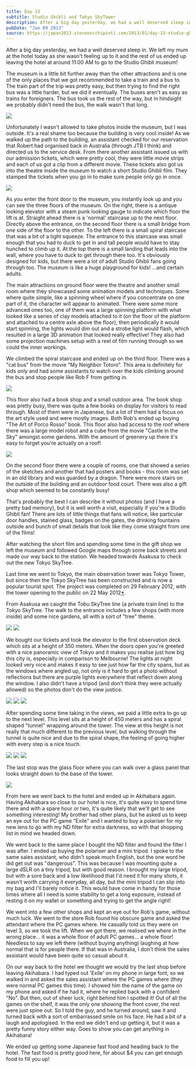 ```yaml
---
title: Day 13
subtitle: Studio Ghibli and Tokyo SkyTower
description: After a big day yesterday, we had a well deserved sleep in. We left my mum at the hotel today as she wasn't feeling up to it and the rest o...
pubDate: "Jan 09 2013"
source: https://japan2013.stevenocchipinti.com/2013/01/day-13-studio-ghibli-and-tokyo-skytower.html
---
```



After a big day yesterday, we had a well deserved sleep in. We left my mum at the hotel today as she wasn't feeling up to it and the rest of us ended up leaving the hotel at around 11:00 AM to go to the Studio Ghibli museum!

The museum is a little bit further away than the other attractions and is one of the only places that we got recommended to take a train and a bus to. The train part of the trip was pretty easy, but then trying to find the right bus was a little harder, but we did it eventually. The buses aren't as easy as trains for foreigners. The bus took us the rest of the way, but in hindsight we probably didn't need the bus, the walk wasn't that long.

<Img originalAspectRatio src="2012-japan/r14zclscedipf4kgwgc1.jpg" />

Unfortunately I wasn't allowed to take photos inside the museum, but I was outside. It's a real shame too because the building is very cool inside! As we walked up the path to the building, an assistant checked for our reservation that Robert had organised back in Australia (through JTB I think) and directed us to the service desk. From there another assistant issued us with our admission tickets, which were pretty cool, they were little movie strips and each of us got a clip from a different movie. These tickets also got us into the theatre inside the museum to watch a short Studio Ghibli film. They stamped the tickets when you go in to make sure people only go in once.

<Img originalAspectRatio src="2012-japan/fiuc4wznfskhp1whand4.jpg" />

As you enter the front door to the museum, you instantly look up and you can see the three floors of the museum. On the right, there is a antique looking elevator with a steam punk looking gauge to indicate which floor the lift is at. Straight ahead there is a 'normal' staircase up to the next floor. Directly above the entrance, on the second floor there is a small bridge from one side of the floor to the other. To the left there is a small spiral staircase that was a bit of a tight squeeze. The entrance to this staircase was small enough that you had to duck to get in and tall people would have to stay hunched to climb up it. At the top there is a small landing that leads into the wall, where you have to duck to get through there too. It's obviously designed for kids, but there were a lot of adult Studio Ghibli fans going through too. The museum is like a huge playground for kids! ...and certain adults.

The main attractions on ground floor were the theatre and another small room where they showcased some animation models and techniques. Some where quite simple, like a spinning wheel where if you concentrate on one part of it, the character will appear to animated. There were some more advanced ones too, one of them was a large spinning platform with what looked like a series of clay models attached to it (on the floor of the platform and attached to a centre axle above the floor), then periodically it would start spinning, the lights would dim out and a strobe light would flash, which resulted in a large 3D animation that looked really effective! They also had some projection machines setup with a reel of film running through so we could the inner workings.

We climbed the spiral staircase and ended up on the third floor. There was a "cat bus" from the movie "My Neighbor Totoro". This area is definitely for kids only and had some assistants to watch over the kids climbing around the bus and stop people like Rob F from getting in.

<Img originalAspectRatio src="2012-japan/wmfxgpvtso5ogfhuejuh.jpg" />

This floor also had a book shop and a small outdoor area. The book shop was pretty busy, there was quite a few books on display for visitors to read through. Most of them were in Japanese, but a lot of them had a focus on the art style used and were mostly images. Both Rob's ended up buying "The Art of Porco Rosso" book. This floor also had access to the roof where there was a large model robot and a cube from the movie "Castle in the Sky" amongst some gardens. With the amount of greenery up there it's easy to forget you're actually on a roof!

<Img originalAspectRatio src="2012-japan/mvejwtpjaw1akq3iakl8.jpg" />

On the second floor there were a couple of rooms, one that showed a series of the sketches and another that had posters and books - this room was set in an old library and was guarded by a dragon. There were more stairs on the outside of the building and an outdoor food court. There was also a gift shop which seemed to be constantly busy!

That's probably the best I can describe it without photos (and I have a pretty bad memory), but it is well worth a visit, especially if you're a Studio Ghibli fan! There are lots of little things that fans will notice, like particular door handles, stained glass, badges on the gates, the drinking fountains outside and bunch of small details that look like they come straight from one of the films!

After watching the short film and spending some time in the gift shop we left the museum and followed Google maps through some back streets and made our way back to the station. We headed towards Asakusa to check out the new Tokyo SkyTree.

Last time we went to Tokyo, the main observation tower was Tokyo Tower, but since then the Tokyo SkyTree has been constructed and is now a popular tourist spot. The project was completed on 29 February 2012, with the tower opening to the public on 22 May 2012[\*](https://en.wikipedia.org/wiki/Tokyo_Skytree).

From Asakusa we caught the Tobu SkyTree line (a private train line) to the Tokyo SkyTree. The walk to the entrance includes a few shops (with more inside) and some nice gardens, all with a sort of "tree" theme.

<Grid>
  <Img src="2012-japan/zmekinpmgwaptzfvrzxk.jpg" />
  <Img src="2012-japan/vnuxuyvdergfe1s9dxfp.jpg" />
</Grid>

We bought our tickets and took the elevator to the first observation deck which sits at a height of 350 meters. When the doors open you're greeted with a nice panoramic view of Tokyo and it makes you realise just how big this city is, especially in comparison to Melbourne! The lights at night looked very nice and makes it easy to see just how far the city spans, but as the windows where angled up, not only is it hard to get a photo without reflections but there are purple lights everywhere that reflect down along the window. I also didn't have a tripod (and don't think they were actually allowed) so the photos don't do the view justice.

<Grid>
  <Img src="2012-japan/bnmyztvz03e9kse9xwkb.jpg" />
  <Img src="2012-japan/tygfqrl0p61gvbdud8jx.jpg" />
  <Img src="2012-japan/xdrey76jzkswldbe0vgf" />
</Grid>

After spending some time taking in the views, we paid a little extra to go up to the next level. This level sits at a height of 450 meters and has a spiral shaped "tunnel" wrapping around the tower. The view at this height is not really that much different to the previous level, but walking through the tunnel is quite nice and due to the spiral shape, the feeling of going higher with every step is a nice touch.

<Grid>
  <Img src="2012-japan/sv3vb7f8ds2pzfknjgex" />
  <Img src="2012-japan/w51inqnv51trykdjl2pu" />
  <Img src="2012-japan/mjnc9sxljoaivyh8t3wg" />
</Grid>

The last stop was the glass floor where you can walk over a glass panel that looks straight down to the base of the tower.

<Img originalAspectRatio src="2012-japan/zixl3itm7od3bbecbs32" />

From here we went back to the hotel and ended up in Akihabara again. Having Akihabara so close to our hotel is nice, it's quite easy to spend time there and with a spare hour or two, it's quite likely that we'll get to see something interesting! My brother had other plans, but he asked us to keep an eye out for the PC game "Exile" and I wanted to buy a polariser for my new lens to go with my ND filter for extra darkness, so with that shopping list in mind we headed down.

We went back to the same place I bought the ND filter and found the filter I was after. I ended up buying the polariser and a mini tripod. I spoke to the same sales assistant, who didn't speak much English, but the one word he did get out was "dangerous". This was because I was mounting quite a large dSLR on a tiny tripod, but with good reason. I brought my large tripod, but with a sore back and a low likelihood that I'd need it for many shots, it wasn't worth carrying it everyday, all day, but the mini tripod I can slip into my bag and I'll barely notice it. This would have come in handy for those times where all I need is some stability to get a long exposure, instead of resting it on my wallet or something and trying to get the angle right!

We went into a few other shops and kept an eye out for Rob's game, without much luck. We went to the store Rob found his obscure game and asked the attendant where the PC games where. He casually told us they were on level 3, so we took the lift. When we got there, we realised we where in the wrong place... it was a whole floor of adult PC games... a whole floor! Needless to say we left there (without buying anything) laughing at how normal that is for people there. If that was in Australia, I don't think the sales assistant would have been quite so casual about it.

On our way back to the hotel we thought we would try the last shop before leaving Akihabara. I had typed out 'Exile' on my phone in large font, so we walked in and asked the sales assistant where the PC games where (they were normal PC games this time). I showed him the name of the game on my phone and asked if he had it, where he replied back with a confident "No". But then, out of sheer luck, right behind him I spotted it! Out of all the games on the shelf, it was the only one showing the front cover, the rest were just spine out. So I told the guy, and he turned around, saw it and turned back with a sort of embarrassed smile on his face. He had a bit of a laugh and apologised. In the end we didn't end up getting it, but it was a pretty funny story either way. Goes to show you can get anything in Akihabara!

We ended up getting some Japanese fast food and heading back to the hotel. The fast food is pretty good here, for about $4 you can get enough food to fill you up!
